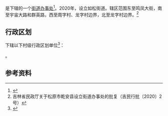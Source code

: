{{中国乡级行政区|22/07/23/003/000
| 总面积 = 3.11平方公里
| 总人口 = 3.25万人
| 总人口年份 = 2020
| 政府驻地 = 德建社区（梧桐大路869号）
}}

'''{{PAGENAMEBASE}}'''是{{PRC admin/fullname|22/07/23/003/000|3}}下辖的一个[[街道办事处|街道办事处]]<ref>{{PRC admin/ref sgc|{{PRC admin/parent|22/07/23/003/000}}}}</ref>。2020年，设立如松街道。辖区范围东至鸣凤大街，南至宇宙大路和群英路，西至周字村、龙字村边界，北至龙字村边界。<ref>吉林省民政厅关于松原市乾安县设立街道办事处的批复（吉民行批〔2020〕2号）</ref>

== 行政区划 ==
{{PAGENAMEBASE}}下辖以下村级行政区划单位<ref>{{PRC admin/ref sgc|22/07/23/003/000}}</ref>：

{{PRC admin/children|22/07/23/003/000}}。

== 参考资料 ==
{{reflist}}

{{PRC admin/navcat|22/07/23/003/000}}